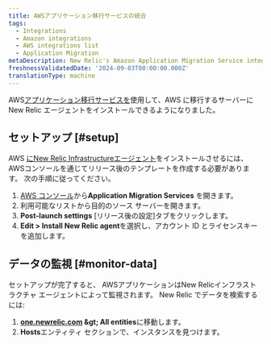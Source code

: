 ```yaml
---
title: AWSアプリケーション移行サービスの統合
tags:
  - Integrations
  - Amazon integrations
  - AWS integrations list
  - Application Migration
metaDescription: New Relic's Amazon Application Migration Service integration
freshnessValidatedDate: '2024-09-03T00:00:00.000Z'
translationType: machine
---
```


AWS[アプリケーション移行サービスを](https://docs.aws.amazon.com/mgn/latest/ug/what-is-application-migration-service.html)使用して、AWS に移行するサーバーに New Relic エージェントをインストールできるようになりました。

## セットアップ [#setup]

AWS [にNew Relic Infrastructureエージェント](/docs/infrastructure/install-infrastructure-agent/linux-installation/install-infrastructure-monitoring-agent-linux/)をインストールさせるには、 AWSコンソールを通じてリリース後のテンプレートを作成する必要があります。 次の手順に従ってください。

1. [AWS コンソール](https://console.aws.amazon.com/mgn/home)から<DNT>**Application Migration Services** </DNT>を開きます。
2. 利用可能なリストから目的のソース サーバーを開きます。
3. **Post-launch settings** \[リリース後の設定]タブをクリックします。
4. **Edit &gt; Install New Relic agent**を選択し、アカウント ID とライセンスキーを追加します。

## データの監視 [#monitor-data]

セットアップが完了すると、 AWSアプリケーションはNew Relicインフラストラクチャ エージェントによって監視されます。 New Relic でデータを検索するには:

1. <DNT>**[one.newrelic.com](https://one.newrelic.com/) &amp;gt; All entities**</DNT>に移動します。
2. **Hosts**エンティティ セクションで、インスタンスを見つけます。